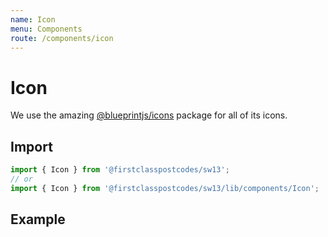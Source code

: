 ```yaml
---
name: Icon
menu: Components
route: /components/icon
---
```



# Icon

We use the amazing [@blueprintjs/icons](https://blueprintjs.com/docs/#icons) package for all of its icons.

## Import

```js
import { Icon } from '@firstclasspostcodes/sw13';
// or
import { Icon } from '@firstclasspostcodes/sw13/lib/components/Icon';
```

## Example

<Playground>
  <Icon variant="contained" color="base" icon="globe" size="5" />
  <Icon variant="outlined" color="base" icon="home" size="5" border="15" />
</Playground>

<Playground>
  <Icon color="base" icon="globe" />
</Playground>